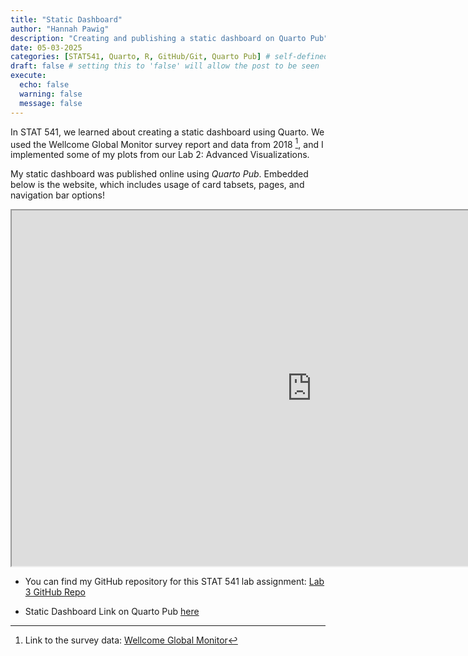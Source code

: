 ```yaml
---
title: "Static Dashboard"
author: "Hannah Pawig"
description: "Creating and publishing a static dashboard on Quarto Pub"
date: 05-03-2025
categories: [STAT541, Quarto, R, GitHub/Git, Quarto Pub] # self-defined categories
draft: false # setting this to 'false' will allow the post to be seen
execute:
  echo: false
  warning: false
  message: false
---
```


In STAT 541, we learned about creating a static dashboard using Quarto. 
We used the Wellcome Global Monitor survey report and data from 2018 [^1], 
and I implemented some of my plots from our Lab 2: Advanced Visualizations.

My static dashboard was published online using *Quarto Pub*. Embedded below is the website, which includes
usage of card tabsets, pages, and navigation bar options!
```{=html}
<center>

<iframe src="https://hpawig.quarto.pub/stat-541-lab-3/"
frameborder="1" width="960" height="569" allowfullscreen="true"
mozallowfullscreen="true" webkitallowfullscreen="true"
title="STAT541 Lab 3: Static Dashboard">
</iframe>

</center>
```




[^1]: Link to the survey data: [Wellcome Global Monitor](https://wellcome.org/reports/wellcome-global-monitor/2018)

- You can find my GitHub repository for this STAT 541 lab assignment: [Lab 3 GitHub Repo](https://github.com/hpawig/stat-541-lab-3)

- Static Dashboard Link on Quarto Pub [here](https://hpawig.quarto.pub/stat-541-lab-3/)

